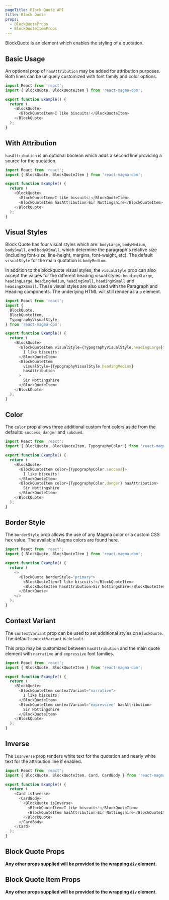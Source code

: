 ```yaml
---
pageTitle: Block Quote API
title: Block Quote
props:
  - BlockQuoteProps
  - BlockQuoteItemProps
---
```



<PageContent componentName="block_quote" type="api">

<LeadParagraph>
  BlockQuote is an element which enables the styling of a quotation.
</LeadParagraph>

## Basic Usage

An optional prop of `hasAttribution` may be added for attribution purposes. Both lines can be uniquely customized with font family and color options.

```typescript
import React from 'react';
import { BlockQuote, BlockQuoteItem } from 'react-magma-dom';

export function Example() {
  return (
    <BlockQuote>
      <BlockQuoteItem>I like biscuits!</BlockQuoteItem>
    </BlockQuote>
  );
}
```

## With Attribution

`hasAttribution` is an optional boolean which adds a second line providing a source for the quotation.

```typescript
import React from 'react';
import { BlockQuote, BlockQuoteItem } from 'react-magma-dom';

export function Example() {
  return (
    <BlockQuote>
      <BlockQuoteItem>I like biscuits!</BlockQuoteItem>
      <BlockQuoteItem hasAttribution>Sir Nottingshire</BlockQuoteItem>
    </BlockQuote>
  );
}
```

## Visual Styles

Block Quote has four visual styles which are: `bodyLarge`, `bodyMedium`, `bodySmall`, and `bodyXSmall`, which determine the paragraph's relative size (including font-size, line-height, margins, font-weight, etc).
The default `visualStyle` for the main quotation is `bodyMedium`.

In addition to the blockquote visual styles, the `visualStyle` prop can also accept the values for the different heading visual styles: `headingXLarge`, `headingLarge`, `headingMedium`, `headingSmall`, `headingXSmall` and `heading2XSmall`.
These visual styles are also used with the <Link to="/api/paragraph">Paragraph</Link> and <Link to="/api/heading">Heading</Link> components. The underlying HTML will still render as a `p` element.

```typescript
import React from 'react';
import {
  BlockQuote,
  BlockQuoteItem,
  TypographyVisualStyle,
} from 'react-magma-dom';

export function Example() {
  return (
    <BlockQuote>
      <BlockQuoteItem visualStyle={TypographyVisualStyle.headingLarge}>
        I like biscuits!
      </BlockQuoteItem>
      <BlockQuoteItem
        visualStyle={TypographyVisualStyle.headingMedium}
        hasAttribution
      >
        Sir Nottingshire
      </BlockQuoteItem>
    </BlockQuote>
  );
}
```

## Color

The `color` prop allows three additional custom font colors aside from the defaults: `success`, `danger` and `subdued`.

```typescript
import React from 'react';
import { BlockQuote, BlockQuoteItem, TypographyColor } from 'react-magma-dom';

export function Example() {
  return (
    <BlockQuote>
      <BlockQuoteItem color={TypographyColor.success}>
        I like biscuits!
      </BlockQuoteItem>
      <BlockQuoteItem color={TypographyColor.danger} hasAttribution>
        Sir Nottingshire
      </BlockQuoteItem>
    </BlockQuote>
  );
}
```

## Border Style

The `borderStyle` prop allows the use of any Magma color or a custom CSS hex value. The available Magma colors are found <Link to="/design-intro/colors">here</Link>.

```typescript
import React from 'react';
import { BlockQuote, BlockQuoteItem } from 'react-magma-dom';

export function Example() {
  return (
    <>
      <BlockQuote borderStyle="primary">
        <BlockQuoteItem>I like biscuits!</BlockQuoteItem>
        <BlockQuoteItem hasAttribution>Sir Nottingshire</BlockQuoteItem>
      </BlockQuote>
    </>
  );
}
```

## Context Variant

The `contextVariant` prop can be used to set additional styles on `BlockQuote`. The default `contextVariant` is `default`.

This prop may be customized between `hasAttribution` and the main quote element with `narrative` and `expressive` font families.

```typescript
import React from 'react';
import { BlockQuote, BlockQuoteItem } from 'react-magma-dom';

export function Example() {
  return (
    <BlockQuote>
      <BlockQuoteItem contextVariant="narrative">
        I like biscuits!
      </BlockQuoteItem>
      <BlockQuoteItem contextVariant="expressive" hasAttribution>
        Sir Nottingshire
      </BlockQuoteItem>
    </BlockQuote>
  );
}
```

## Inverse

The `isInverse` prop renders white text for the quotation and nearly white text for the attribution line if enabled.

```typescript
import React from 'react';
import { BlockQuote, BlockQuoteItem, Card, CardBody } from 'react-magma-dom';

export function Example() {
  return (
    <Card isInverse>
      <CardBody>
        <BlockQuote isInverse>
          <BlockQuoteItem>I like biscuits!</BlockQuoteItem>
          <BlockQuoteItem hasAttribution>Sir Nottingshire</BlockQuoteItem>
        </BlockQuote>
      </CardBody>
    </Card>
  );
}
```

## Block Quote Props

**Any other props supplied will be provided to the wrapping `div` element.**

<BlockQuoteProps />

## Block Quote Item Props

**Any other props supplied will be provided to the wrapping `div` element.**

<BlockQuoteItemProps />

</PageContent>
